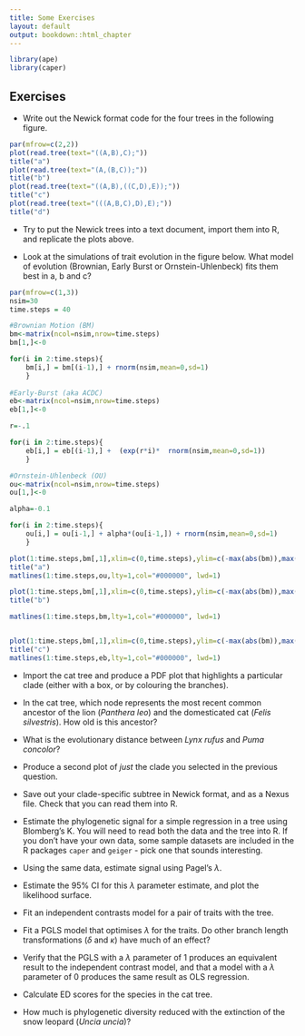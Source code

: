 ```yaml
---
title: Some Exercises
layout: default
output: bookdown::html_chapter
---
```

<!---
1. Use standard R Markdown.
2. Headings with "##" will be automatically turned into table of contents. Therefore, for longer tutorials please use this facility.
3. Check that R studio will knit into an HTML document.
4. You can contribute the .rmd file via GitHub (https://github.com/jonesor/learn-basta), **to the master branch ONLY**. To do that you must be a collaborator on the repository (contact me with your username), or you can fork the repository and send a pull request (https://help.github.com/articles/using-pull-requests/).
5. Alternatively you can email me the *rmd file and associated files (e.g. any figures/diagrams.)
6. I will then compile the site on my computer and push it to the gh-pages branch (which is where the website lives). You could also do this, but you will need to have Jekyll and pandoc installed.
-->
```r
library(ape)
library(caper)
```

## Exercises

* Write out the Newick format code for the four trees in the following figure.

```r
par(mfrow=c(2,2))
plot(read.tree(text="((A,B),C);"))
title("a")
plot(read.tree(text="(A,(B,C));"))
title("b")
plot(read.tree(text="((A,B),((C,D),E));"))
title("c")
plot(read.tree(text="(((A,B,C),D),E);"))
title("d")
```

* Try to put the Newick trees into a text document, import them into R, and replicate the plots above.

* Look at the simulations of trait evolution in the figure below. What model of evolution (Brownian, Early Burst or Ornstein-Uhlenbeck) fits them best in a, b and c?

```r

par(mfrow=c(1,3))
nsim=30
time.steps = 40

#Brownian Motion (BM)
bm<-matrix(ncol=nsim,nrow=time.steps)
bm[1,]<-0

for(i in 2:time.steps){
    bm[i,] = bm[(i-1),] + rnorm(nsim,mean=0,sd=1)    
    }
    
#Early-Burst (aka ACDC)
eb<-matrix(ncol=nsim,nrow=time.steps)
eb[1,]<-0

r=-.1

for(i in 2:time.steps){
    eb[i,] = eb[(i-1),] +  (exp(r*i)*  rnorm(nsim,mean=0,sd=1))
    }

#Ornstein-Uhlenbeck (OU)
ou<-matrix(ncol=nsim,nrow=time.steps)
ou[1,]<-0

alpha=-0.1

for(i in 2:time.steps){
    ou[i,] = ou[i-1,] + alpha*(ou[i-1,]) + rnorm(nsim,mean=0,sd=1) 
    }

plot(1:time.steps,bm[,1],xlim=c(0,time.steps),ylim=c(-max(abs(bm)),max(abs(bm))),type="n",xlab="Time",ylab="Trait value",bty="n")
title("a")
matlines(1:time.steps,ou,lty=1,col="#000000", lwd=1)

plot(1:time.steps,bm[,1],xlim=c(0,time.steps),ylim=c(-max(abs(bm)),max(abs(bm))),type="n",xlab="Time",ylab="Trait value",bty="n")
title("b")

matlines(1:time.steps,bm,lty=1,col="#000000", lwd=1)


plot(1:time.steps,bm[,1],xlim=c(0,time.steps),ylim=c(-max(abs(bm)),max(abs(bm))),type="n",xlab="Time",ylab="Trait value",bty="n")
title("c")
matlines(1:time.steps,eb,lty=1,col="#000000", lwd=1)
```

* Import the cat tree and produce a PDF plot that highlights a particular clade (either with a box, or by colouring the branches).

* In the cat tree, which node represents the most recent common ancestor of the lion (*Panthera leo*) and the domesticated cat (*Felis silvestris*). How old is this ancestor?

* What is the evolutionary distance between *Lynx rufus* and *Puma concolor*?

* Produce a second plot of *just* the clade you selected in the previous question.

* Save out your clade-specific subtree in Newick format, and as a Nexus file. Check that you can read them into R.

* Estimate the phylogenetic signal for a simple regression in a tree using Blomberg's K. You will need to read both the data and the tree into R. If you don't have your own data, some sample datasets are included in the R packages `caper` and `geiger` - pick one that sounds interesting.

* Using the same data, estimate signal using Pagel's $\lambda$.

* Estimate the 95% CI for this $\lambda$ parameter estimate, and plot the likelihood surface.

* Fit an independent contrasts model for a pair of traits with the tree. 

* Fit a PGLS model that optimises $\lambda$ for the traits. Do other branch length transformations ($\delta$ and $\kappa$) have much of an effect? 

* Verify that the PGLS with a $\lambda$ parameter of 1 produces an equivalent result to the independent contrast model, and that a model with a $\lambda$ parameter of 0 produces the same result as OLS regression.

* Calculate ED scores for the species in the cat tree.

* How much is phylogenetic diversity reduced with the extinction of the snow leopard (*Uncia uncia*)?



